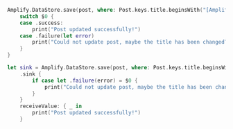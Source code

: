 <BlockSwitcher>

<Block name="Listener (iOS 11+)">

```swift
Amplify.DataStore.save(post, where: Post.keys.title.beginsWith("[Amplify]")) {
    switch $0 {
    case .success:
        print("Post updated successfully!")
    case .failure(let error)
        print("Could not update post, maybe the title has been changed?")
    }
}
```

</Block>

<Block name="Combine">

```swift
let sink = Amplify.DataStore.save(post, where: Post.keys.title.beginsWith("[Amplify]"))
    .sink {
        if case let .failure(error) = $0 {
            print("Could not update post, maybe the title has been changed?")
        }
    }
    receiveValue: { _ in
        print("Post updated successfully!")
    }
```

</Block>

</BlockSwitcher>
